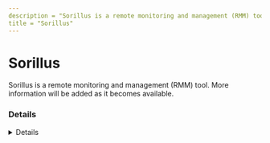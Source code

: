 ```yaml
---
description = "Sorillus is a remote monitoring and management (RMM) tool. More information will be added as it becomes available."
title = "Sorillus"
---
```




# Sorillus

Sorillus is a remote monitoring and management (RMM) tool. More information will be added as it becomes available.

### Details
<Details author={""}
         category={""}
         created={""}
         website={""}
         lastModified={"2/9/2024"}
         privileges={""}
         free={ "" }
         verification={""}
/>

#### Installation Paths
<Card code={ ["Sorillus-Launcher*.exe", "Sorillus Launcher.exe"] }/>





### Forensic Artifacts




#### Network Artifacts
<EuiSpacer size="xl"/>
<NetworkArtifactsTable data={ [{"Description": "Known remote domains", "Domains": ["*.sorillus.com", "sorillus.com"], "Ports": []}] }/>




### Detections
- Detects potential network activity of Sorillus RMM tool
  - [Sigma Rule](https://github.com/magicsword-io/LOLRMM/blob/main/detections/sigma/sorillus_network_sigma.yml)
- Detects potential processes activity of Sorillus RMM tool
  - [Sigma Rule](https://github.com/magicsword-io/LOLRMM/blob/main/detections/sigma/sorillus_processes_sigma.yml)

### References
- [https://sorillus.com/](https://sorillus.com/)

